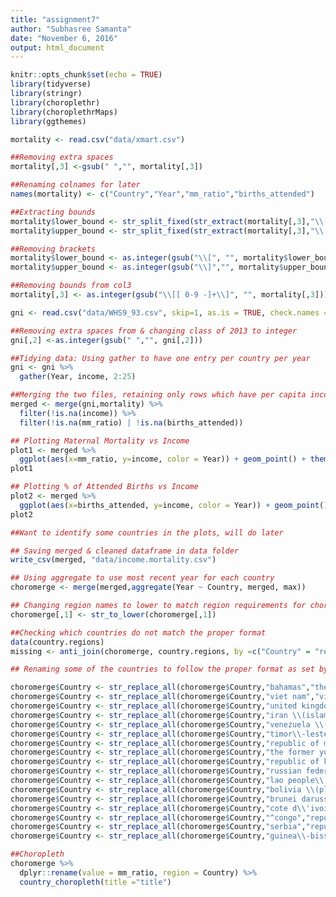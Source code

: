 ```yaml
---
title: "assignment7"
author: "Subhasree Samanta"
date: "November 6, 2016"
output: html_document
---
```


```r
knitr::opts_chunk$set(echo = TRUE)
library(tidyverse)
library(stringr)
library(choroplethr)
library(choroplethrMaps)
library(ggthemes)
```

   
```r
mortality <- read.csv("data/xmart.csv")

##Removing extra spaces
mortality[,3] <-gsub(" ","", mortality[,3]) 

##Renaming colnames for later
names(mortality) <- c("Country","Year","mm_ratio","births_attended")

##Extracting bounds
mortality$lower_bound <- str_split_fixed(str_extract(mortality[,3],"\\[[ 0-9 -]+\\]"), "-", 2)[,1]
mortality$upper_bound <- str_split_fixed(str_extract(mortality[,3],"\\[[ 0-9 -]+\\]"), "-", 2)[,2]

##Removing brackets
mortality$lower_bound <- as.integer(gsub("\\[", "", mortality$lower_bound))
mortality$upper_bound <- as.integer(gsub("\\]","", mortality$upper_bound))

##Removing bounds from col3
mortality[,3] <- as.integer(gsub("\\[[ 0-9 -]+\\]", "", mortality[,3]))
```

```r
gni <- read.csv("data/WHS9_93.csv", skip=1, as.is = TRUE, check.names = FALSE)

##Removing extra spaces from & changing class of 2013 to integer
gni[,2] <-as.integer(gsub(" ","", gni[,2]))

##Tidying data: Using gather to have one entry per country per year
gni <- gni %>%
  gather(Year, income, 2:25)
```

```r

##Merging the two files, retaining only rows which have per capita income & maternal mortality or attended births
merged <- merge(gni,mortality) %>%
  filter(!is.na(income)) %>%
  filter(!is.na(mm_ratio) | !is.na(births_attended))

```


```r

## Plotting Maternal Mortality vs Income
plot1 <- merged %>%
  ggplot(aes(x=mm_ratio, y=income, color = Year)) + geom_point() + theme_minimal() + scale_color_ptol() + labs(title ="Maternal Mortality Versus Gross National Income", y="Gross National Income", x="Maternal Mortality Ratio", color = "Year")
plot1

## Plotting % of Attended Births vs Income
plot2 <- merged %>%
  ggplot(aes(x=births_attended, y=income, color = Year)) + geom_point() + theme_minimal() + scale_color_ptol() + labs(title ="Attended Births vs Gross National Income", y="Gross National Income", x="% of Attended Births", color = "Year")
plot2

##Want to identify some countries in the plots, will do later
```


```r

## Saving merged & cleaned dataframe in data folder
write_csv(merged, "data/income.mortality.csv")
```


```r
## Using aggregate to use most recent year for each country
choromerge <- merge(merged,aggregate(Year ~ Country, merged, max))

## Changing region names to lower to match region requirements for choropleth
choromerge[,1] <- str_to_lower(choromerge[,1])

##Checking which countries do not match the proper format
data(country.regions)
missing <- anti_join(choromerge, country.regions, by =c("Country" = "region"))

## Renaming some of the countries to follow the proper format as set by country.regions. Originally was renaming the exact entry, which is obviously problematic if the order is not the same in the dataframe. So doing this by str_replace_all. Still left with 19 countries in the missing dataset that I could not match with country.regions. 

choromerge$Country <- str_replace_all(choromerge$Country,"bahamas","the bahamas")
choromerge$Country <- str_replace_all(choromerge$Country,"viet nam","vietnam")
choromerge$Country <- str_replace_all(choromerge$Country,"united kingdom of great britain and northern ireland","united kingdom")
choromerge$Country <- str_replace_all(choromerge$Country,"iran \\(islamic republic of\\)","iran")
choromerge$Country <- str_replace_all(choromerge$Country,"venezuela \\(bolivarian republic of\\)", "venezuela")
choromerge$Country <- str_replace_all(choromerge$Country,"timor\\-leste","east timor")
choromerge$Country <- str_replace_all(choromerge$Country,"republic of moldova","moldova")
choromerge$Country <- str_replace_all(choromerge$Country,"the former yugoslav republic of macedonia","macedonia")
choromerge$Country <- str_replace_all(choromerge$Country,"republic of korea","south korea")
choromerge$Country <- str_replace_all(choromerge$Country,"russian federation","russia")
choromerge$Country <- str_replace_all(choromerge$Country,"lao people\\'s democratic republic","laos")
choromerge$Country <- str_replace_all(choromerge$Country,"bolivia \\(plurinational state of\\)","bolivia")
choromerge$Country <- str_replace_all(choromerge$Country,"brunei darussalam","brunei")
choromerge$Country <- str_replace_all(choromerge$Country,"cote d\\'ivoire","ivory coast")
choromerge$Country <- str_replace_all(choromerge$Country,"^congo","republic of congo")
choromerge$Country <- str_replace_all(choromerge$Country,"serbia","republic of serbia")
choromerge$Country <- str_replace_all(choromerge$Country,"guinea\\-bissau","guinea bissau")

##Choropleth
choromerge %>%
  dplyr::rename(value = mm_ratio, region = Country) %>%
  country_choropleth(title ="title")


```
